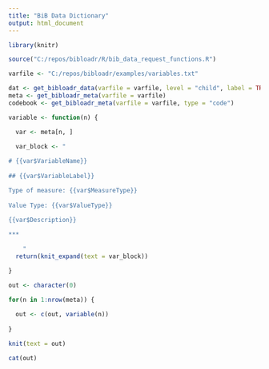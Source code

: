 ```yaml
---
title: "BiB Data Dictionary"
output: html_document
---
```


```r
library(knitr)

source("C:/repos/bibloadr/R/bib_data_request_functions.R")

varfile <- "C:/repos/bibloadr/examples/variables.txt"

dat <- get_bibloadr_data(varfile = varfile, level = "child", label = TRUE, allow_hidden = TRUE)
meta <- get_bibloadr_meta(varfile = varfile)
codebook <- get_bibloadr_meta(varfile = varfile, type = "code")
```

```r

variable <- function(n) {

  var <- meta[n, ]
  
  var_block <- "

# {{var$VariableName}}
  
## {{var$VariableLabel}}

Type of measure: {{var$MeasureType}}
  
Value Type: {{var$ValueType}}

{{var$Description}}
  
***

    "
  return(knit_expand(text = var_block))

}

```

```r

out <- character(0)

for(n in 1:nrow(meta)) {
  
  out <- c(out, variable(n))
  
}

```

```r

knit(text = out)

cat(out)


```